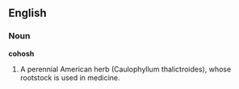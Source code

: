 ==English==

===Noun===

'''cohosh'''

#A perennial American herb (Caulophyllum thalictroides), whose rootstock is used in medicine.